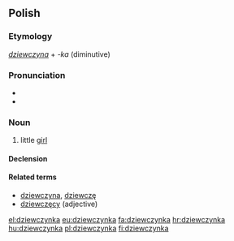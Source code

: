 ==Polish==

===Etymology===
''[[dziewczyna]]'' + ''-ka'' (diminutive)

===Pronunciation===
* {{IPA|/d͡ʑɛfˈt͡ʂɨnka/|lang=pl}}
* {{audio|Pl-dziewczynka.ogg|audio}}

===Noun===
{{head|pl|noun|g=f}}

# little [[girl]]

====Declension====
{{pl-decl-noun-ka|dziewczyn}}

====Related terms====
* [[dziewczyna]], [[dziewczę]]
* [[dziewczęcy]] (adjective)

[[el:dziewczynka]]
[[eu:dziewczynka]]
[[fa:dziewczynka]]
[[hr:dziewczynka]]
[[hu:dziewczynka]]
[[pl:dziewczynka]]
[[fi:dziewczynka]]